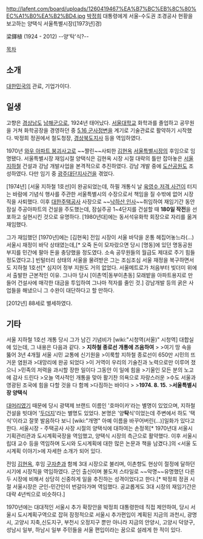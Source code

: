 http://lafent.com/board/uploads/1260419467%EA%B7%BC%EB%8C%80%EC%A1%B0%EA%B2%BD4.jpg
[[박정희]] 대통령에게 서울-수도권 조경공사 현황을 보고하는 양택식 서울특별시장([1973년]경)

梁鐸植 (1924 - 2012)
--양'탁'식?--

[[목차]]
== 소개 ==
[[대한민국]]의 관료, 기업가이다.

== 일생 ==
고향은 [[경상남도]] [[남해군]]으로, 1924년 태어났다. [[서울대학교]] 화학과를 졸업하고 공무원을 거쳐 화학공장을 경영하던 중 [[5.16 군사정변]]을 계기로 기술관료로 활약하기 시작했다. 박정희 정권에서 철도청장, [[경상북도]]지사 등을 역임하였다.

1970년 [[와우 아파트 붕괴사고]]로 ~~짤린~~사퇴한 [[김현옥]] [[서울특별시장]]의 후임으로 임명됐다. 서울특별시장 재임시절 양택식은 김현옥 시장 시절 대략의 틀만 잡아놓은 [[서울 지하철]] 건설과 강남 개발사업을 본격적으로 추진하였다. 강남 개발 중에 [[도산공원]]도 조성하였다. 다만 임기 중 [[광주대단지사건]]을 겪었다.

[1974년] [서울 지하철 1호선]이 완공되었는데, 하필 개통식 날 [[박정희 저격 미수 사건|육영수 저격 사건]]이 터지는 바람에 기념식 행사를 주관한 서울특별시의 수장으로서 책임을 질 수밖에 없어 시장직을 사퇴했다. 이후 [[한국토지주택공사|대한주택공사]] 사장으로 ~~[[낙하산 인사]]~~취임하여 재임기간 동안 잠실 주공아파트의 건설을 주도했는데, 잠실주공 1~4단지를 건설할 때 '''180일 작전'''을 선포하고 실현시킨 것으로 유명하다. [1980년대]에는 동서석유화학 회장으로 자리를 옮겨 재임했다.

그가 재임했던 [1970년]에는 [김현옥] 전임 시장이 서울 바닥을 온통 헤집어놓느라(...) 서울시 재정이 바닥 상태였는데,[* 오죽 돈이 모자랐으면 당시 [명동]에 있던 명동공원 부지를 민간에 팔아 돈을 충당했을 정도였다. 소속 공무원들의 월급도 제대로 주기 힘들 정도였다고.] 빈털터리 상태의 서울을 물려받은 그는 조심조심 서울 재정을 복구하면서도 지하철 1호선[* 심지어 정부 지원도 거의 없었다. 서울메트로가 처음부터 빚더미 위에서 출발한 근본적인 이유. 그나마 당시 [이촌역|동부이촌동] 모래밭을 아파트용지로 만들어 건설사에 매각한 대금을 투입하여 그나마 적자를 줄인 것.] 강남개발 등의 굵은 사업들을 해냈으니 그 수완이 대단하다고 할 만하다. 

[2012년] 88세로 별세하였다.
== 기타 ==
서울 지하철 1호선 개통 당시 그가 남긴 기념비가 [wiki:"시청역(서울)" 시청역] 대합실에 있는데, 그 내용은 다음과 같다.
>     '''지하철 종로선 개통에 즈음하여'''
>
>여기 땅 속을 뚫어 3년 4개월 서울 시민 교통에 신기원을
>이룩할 지하철 종로선이 650만 시민의 뜨거운 염원과
>대망리에 완공 되었다
>이 거역이 우리의 기술진과 노력으로만 이루어 졌으니
>민족의 저력을 과시할 장한 일이다 그동안 이 일에 힘을
>기울인 모든 분의 노고에 감사 드린다
>오늘 역사적인 개통을 맞아 활기찬 의욕으로 자랑스러운
>수도 서울과 영광된 조국에 힘을 다할 것을 다 함께
>다짐하는 바이다
>
>'''1974. 8. 15.'''
>'''서울특별시장 양택식'''

[[대머리]]였기 때문에 당시 광택제 브랜드 이름인 '호마이카'라는 별명이 있었으며, 지하철 건설을 빗대어 '[[두더지]]'라는 별명도 있었다. 본명은 '양'''탁'''식'이었는데 주변에서 하도 '택식'이라고 잘못 발음하다 보니 [wiki:"개명" 아예 이름을 바꾸어버린(...)]일화가 있다고 한다. 서울시장 - 주택공사 사장 시절의 양택식에 대하여는 손정목[* 1970년대 서울시 기획관리관과 도시계획국장을 역임했고, 양택식 시장의 측근으로 활약했다. 이후 서울시립대 교수 등을 역임하며 도시와 도시계획에 대한 많은 논문과 책을 남겼다.]의 <서울 도시계획 이야기>에 자세한 소개가 되어 있다.

전임 [[김현옥]], 후임 [[구자춘]]과 함께 3대 시장으로 불리며, 이촌향도 현상이 절정에 달하던 시기에 시장직을 역임하였다. 군인 출신이며 불도저 스타일로 ~~악명~~유명했던 다른 두 시장에 비해서 상당히 신중하게 일을 추진하는 성격이었다고 한다.[* 박정희 정권 시절 서울시장은 군인-민간인이 번갈아가며 역임했다. 공교롭게도 3대 시장의 재임기간은 대략 4년씩으로 비슷하다.]

1970년에는 대대적인 서울시 추가 확장안을 박정희 대통령한테 직접 제안하여, 당시 서울시 도시계획구역으로 잡혀 잠정적으로 서울시 추가편입이 계획된 지금의 과천시, 광명시, 고양시 지축,신도지구, 부천시 오정지구 뿐만 아니라 지금의 안양시, 고양시 덕양구, 성남시 일부, 하남시 일부 주민들을 서울 편입이라는 꿈으로 설레게 한 적이 있다.
